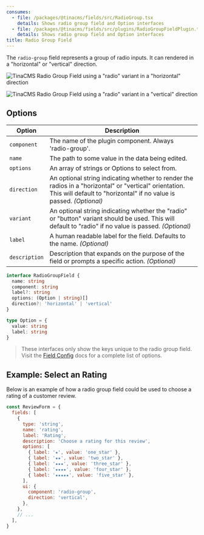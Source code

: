 ```yaml
---
consumes:
  - file: /packages/@tinacms/fields/src/RadioGroup.tsx
    details: Shows radio group field and Option interfaces
  - file: /packages/@tinacms/fields/src/plugins/RadioGroupFieldPlugin.tsx
    details: Shows radio group field and Option interfaces
title: Radio Group Field
---
```


<WarningCallout body="This is an advanced-use feature, and likely not something you'll need to configure. What you probably want is the content types reference!" />

The `radio-group` field represents a group of radio inputs. It can rendered in a "horizontal" or "vertical" direction.

![TinaCMS Radio Group Field using a "radio" variant in a "horizontal" direction](/img/fields/radio-group-field-horizontal-radio.gif)

![TinaCMS Radio Group Field using a "radio" variant in a "vertical" direction](/img/fields/radio-group-field-vertical-radio.gif)

## Options

| Option        | Description                                                                                                                                                                   |
| ------------- | ----------------------------------------------------------------------------------------------------------------------------------------------------------------------------- |
| `component`   | The name of the plugin component. Always 'radio-group'.                                                                                                                       |
| `name`        | The path to some value in the data being edited.                                                                                                                              |
| `options`     | An array of strings or Options to select from.                                                                                                                                |
| `direction`   | An optional string indicating whether to render the radios in a "horizontal" or "vertical" orientation. This will default to "horizontal" if no value is passed. *(Optional)* |
| `variant`     | An optional string indicating whether the "radio" or "button" variant should be used. This will default to "radio" if no value is passed. *(Optional)*                        |
| `label`       | A human readable label for the field. Defaults to the name. *(Optional)*                                                                                                      |
| `description` | Description that expands on the purpose of the field or prompts a specific action. *(Optional)*                                                                               |

```typescript
interface RadioGroupField {
  name: string
  component: string
  label?: string
  options: (Option | string)[]
  direction?: 'horizontal' | 'vertical'
}

type Option = {
  value: string
  label: string
}
```

> These interfaces only show the keys unique to the radio group field. Visit the [Field Config](/docs/extending-tina/custom-field-components/#default-field-plugins "link to field configuration page") docs for a complete list of options.

## Example: Select an Rating

Below is an example of how a radio group field could be used to choose a rating of a customer review.

```javascript
const ReviewForm = {
  fields: [
    {
      type: 'string',
      name: 'rating',
      label: 'Rating',
      description: 'Choose a rating for this review',
      options: [
        { label: '★', value: 'one_star' },
        { label: '★★', value: 'two_star' },
        { label: '★★★', value: 'three_star' },
        { label: '★★★★', value: 'four_star' },
        { label: '★★★★★', value: 'five_star' },
      ],
      ui: {
        component: 'radio-group',
        direction: 'vertical',
      },
    },
    // ...
  ],
}
```
